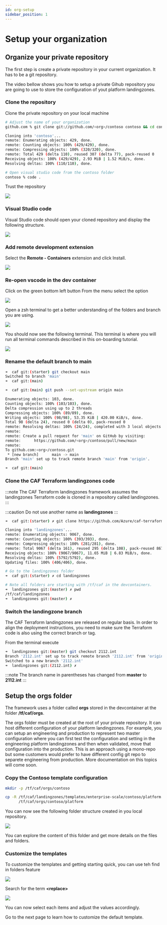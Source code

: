 ```yaml
---
id: org-setup
sidebar_position: 1
---
```


# Setup your organization


## Organize your private repository

The first step is create a private repository in your current organization. It has to be a git repository.

The video bellow shows you how to setup a private Gihub repository you are going to use to store the configuration of yout platform landingzones.

<ReactPlayer playing controls url='https://youtu.be/1tbXXOM1s-o' />

### Clone the repository

Clone the private repository on your local machine

```bash
# Adjust the name of your organization
github.com % git clone git://github.com/<org>/contoso contoso && cd contoso
```

```bash
Cloning into 'contoso'...
remote: Enumerating objects: 429, done.
remote: Counting objects: 100% (429/429), done.
remote: Compressing objects: 100% (320/320), done.
remote: Total 429 (delta 110), reused 307 (delta 77), pack-reused 0
Receiving objects: 100% (429/429), 2.93 MiB | 1.52 MiB/s, done.
Resolving deltas: 100% (110/110), done.
```

```bash
# Open visual studio code from the contoso folder
contoso % code .
```

Trust the repository

![](vscode-trust-folder.png) 

### Visual Studio code

Visual Studio code should open your cloned repository and display the following structure.

![](vscode.png)

### Add remote development extension

Select the **Remote - Containers** extension and click Install.

![](extension-remote-containers.png)

### Re-open vscode in the dev container

Click on the green bottom left button
From the menu select the option

![](vscode-reopen-container.png)

Open a zsh terminal to get a better understanding of the folders and branch you are using.

![](vscode-open-zsh.png)

You should now see the following terminal. This terminal is where you will run all terminal commands described in this on-boarding tutorial.

![](vscode-zsh.png)

### Rename the default branch to main

```bash
➜  caf git:(starter) git checkout main                  
Switched to branch 'main'
➜  caf git:(main)
```

```bash
➜  caf git:(main) git push --set-upstream origin main

Enumerating objects: 103, done.
Counting objects: 100% (103/103), done.
Delta compression using up to 2 threads
Compressing objects: 100% (89/89), done.
Writing objects: 100% (98/98), 53.35 KiB | 420.00 KiB/s, done.
Total 98 (delta 24), reused 0 (delta 0), pack-reused 0
remote: Resolving deltas: 100% (24/24), completed with 3 local objects.
remote: 
remote: Create a pull request for 'main' on GitHub by visiting:
remote:      https://github.com/<org>/contoso/pull/new/main
remote: 
To github.com:<org>/contoso.git
 * [new branch]      main -> main
Branch 'main' set up to track remote branch 'main' from 'origin'.

➜  caf git:(main) 

```

### Clone the CAF Terraform landingzones code

:::note
The CAF Terraform landingzones framework assumes the landingzones Terraform code is cloned in a repository called landingzones.
:::

:::caution
Do not use another name as **landingzones**
:::

```bash
➜  caf git:(starter) ✗ git clone https://github.com/Azure/caf-terraform-landingzones.git landingzones
```

```bash
Cloning into 'landingzones'...
remote: Enumerating objects: 9067, done.
remote: Counting objects: 100% (393/393), done.
remote: Compressing objects: 100% (281/281), done.
remote: Total 9067 (delta 161), reused 295 (delta 108), pack-reused 8674
Receiving objects: 100% (9067/9067), 11.65 MiB | 6.83 MiB/s, done.
Resolving deltas: 100% (5792/5792), done.
Updating files: 100% (406/406), done.
```

```bash
# Go to the landingzones folder
➜  caf git:(starter) ✗ cd landingzones 

# Note all folders are starting with /tf/caf in the devcontainers. 
➜  landingzones git:(master) ✗ pwd
/tf/caf/landingzones
➜  landingzones git:(master) ✗ 
```

### Switch the landingzone branch

The CAF Terraform landingzones are released on regular basis. In order to align the deployment instructions, you need to make sure the Terraform code is also using the correct branch or tag.

From the terminal execute
```bash
➜  landingzones git:(master) git checkout 2112.int
Branch '2112.int' set up to track remote branch '2112.int' from 'origin'.
Switched to a new branch '2112.int'
➜  landingzones git:(2112.int) ✗ 
```

:::note
The branch name in parentheses has changed from **master** to **2112.int**
:::

## Setup the orgs folder

The framework uses a folder called **orgs** stored in the devcontainer at the folder **/tf/caf/orgs**.

The orgs folder must be created at the root of your private repository. It can host different configuration of your platform landingzones. 
For example, you can setup an engineering and production to represent two master configuration where you can first test the configuration and setting in the engineering platform landingzones and then when validated, move that configuration into the production. This is an approach using a mono-repo but some customers would prefer to have different config git repo to separete engineering from production. More documentation on this topics will come soon. 

### Copy the Contoso template configuration

```bash
mkdir -p /tf/caf/orgs/contoso          
```
```bash
cp -R /tf/caf/landingzones/templates/enterprise-scale/contoso/platform \
      /tf/caf/orgs/contoso/platform
```

You can now see the following folder structure created in you local repository.

![](vscode-orgs-template-folder-structure.png)

You can explore the content of this folder and get more details on the files and folders.

### Customize the templates

To customize the templates and getting starting quick, you can use teh find in folders feature

![](find-replace.png)

Search for the term **<replace\>**

![](replace.png)

You can now select each items and adjust the values accordingly.



Go to the next page to learn how to customize the default template.

